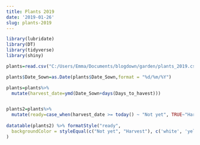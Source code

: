 ```yaml
---
title: Plants 2019
date: '2019-01-26'
slug: plants-2019
---
```


```r
library(lubridate)
library(DT)
library(tidyverse)
library(shiny)

plants=read.csv("C:/Users/Emma/Documents/blogdown/garden/plants_2019.csv", header=T)

plants$Date_Sown=as.Date(plants$Date_Sown,format = "%d/%m/%Y")

plants=plants%>%
  mutate(harvest_date=ymd(Date_Sown+days(Days_to_havest)))


plants2=plants%>%
  mutate(ready=case_when(harvest_date >= today() ~ "Not yet", TRUE~"Harvest"))
    
datatable(plants2) %>% formatStyle("ready",
  backgroundColor = styleEqual(c("Not yet", "Harvest"), c('white', 'yellow'))
)


```